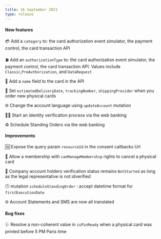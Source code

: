 ```yaml
---
title: 16 September 2021
type: release
---
```


#### New features

💳 Add a `category` to: the card authorization event simulator, the payment control, the card transaction API

⛽ Add an `authorizationType` to: the card authorization event simulator, the payment control, the card transaction API. Values include `Classic`,`PreAuthorization`, and `DataRequest`

📛 Add a `name` field to the card in the API

📮 Set `estimatedDeliveryDate`, `trackingNumber`, `shippingProvider` when you order new physical cards

🌐 Change the account language using `updateAccount` mutation

🤳🏽 Start an identity verification process via the web banking

♻️ Schedule Standing Orders via the web banking

#### Improvements

🆔 Expose the query param `resourceId` in the consent callbacks Url

👥 Allow a membership with `canManageMembership` rights to cancel a physical card

🚦 Company account holders verification status remains `NotStarted` as long as the legal representative is not idverified

🕑 mutation `scheduleStandingOrder` : accept datetime format for `firstExecutionDate`

🌐 Account Statements and SMS are now all translated

#### Bug fixes

🩺 Resolve a non-coherent value in `isPinReady` when a physical card was printed before 5 PM Paris time
